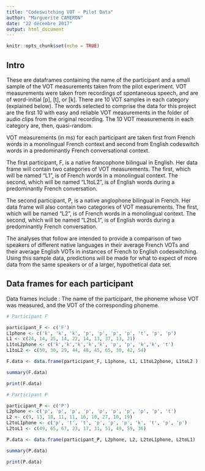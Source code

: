 ```yaml
---
title: "Codeswitching VOT - Pilot Data"
author: "Marguerite CAMERON"
date: "22 décembre 2017"
output: html_document
---
```


```r
knitr::opts_chunk$set(echo = TRUE)
```

## Intro 

These are dataframes containing the name of the participant and a small sample of the VOT measurements taken from the pilot experiment. 
VOT measurements were taken from recordings of spontaneous speech, and are of word-initial [p], [t], or [k].  There are 10 VOT samples in each category (explained below).  The words selected to comprise the data for this project are the first 10 with easy and reliable VOT measurements in the folder of audio clips from the original recording.  The 10 VOT measurements in each category are, then, quasi-random.

VOT measurements (in ms) for each participant are taken first from French words in a monolingual French context and second from English codeswitch words in a predominantly French conversational context.

The first participant, F, is a native francophone bilingual in English.  Her data frame will contain two categories of VOT measurements.  The first, which will be named "L1", is of French words in a monolingual context.  The second, which will be named "L1toL2", is of English words during a predominantly French conversation.  

The second participant, P, is a native anglophone bilingual in French.  Her data frame will also contain two categories of VOT measurements.  The first, which will be named "L2", is of French words in a monolingual context.  The second, which will be named "L2toL1", is of English words during a predominantly French conversation.

The analyses that follow are intended to provide a comparison of two speakers of different native languages in their average French VOTs and their average English VOTs in instances of French to English codeswitching.
Using this sample data, predictions will be made for what to expect of more data from the same speakers or of a larger, hypothetical data set.


## Data frames for each participant

Data frames include :
The name of the participant, the phoneme whose VOT was measured, and the VOT of the corresponding phoneme.

```r
# Participant F

participant_F <- c('F')
L1phone <- c('k', 'k', 'k', 'p', 'p', 'p', 'p', 't', 'p', 'p')
L1 <- c(24, 14, 25, 14, 22, 14, 13, 37, 13, 21)
L1toL2phone <- c('k','k','k','k','k', 'p', 'p', 'k','k', 't')
L1toL2 <- c(50, 30, 29, 44, 48, 45, 65, 30, 42, 54)

F.data <- data.frame(participant_F, L1phone, L1, L1toL2phone, L1toL2 )

summary(F.data)

print(F.data)
```

```r
# Participant P

participant_P <- c('P')
L2phone <- c('p', 'p', 'p', 'p', 'p', 'p', 'p', 'p', 'p', 't')
L2 <- c(9, 13, 18, 11, 11, 16, 10, 27, 10, 19)
L2toL1phone <- c('p', 't', 't', 'p', 'p', 'p', 'k', 't', 'p', 'p')
L2toL1 <- c(49, 65, 67, 23, 17, 31, 51, 49, 59, 36)

P.data <- data.frame(participant_P, L2phone, L2, L2toL1phone, L2toL1)

summary(P.data)

print(P.data)
```




